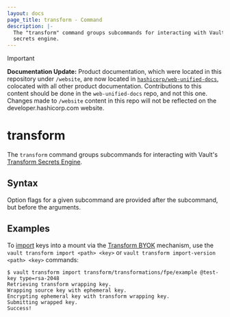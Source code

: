 ```yaml
---
layout: docs
page_title: transform - Command
description: |-
  The "transform" command groups subcommands for interacting with Vault's Transform
  secrets engine.
---
```


> [!IMPORTANT]  
> **Documentation Update:** Product documentation, which were located in this repository under `/website`, are now located in [`hashicorp/web-unified-docs`](https://github.com/hashicorp/web-unified-docs), colocated with all other product documentation. Contributions to this content should be done in the `web-unified-docs` repo, and not this one. Changes made to `/website` content in this repo will not be reflected on the developer.hashicorp.com website.

# transform

The `transform` command groups subcommands for interacting with Vault's
[Transform Secrets Engine](/vault/docs/secrets/transform).

## Syntax

Option flags for a given subcommand are provided after the subcommand, but before the arguments.

## Examples

To [import](/vault/docs/commands/transform/import) keys into a mount via the
[Transform BYOK](/vault/docs/secrets/transform#bring-your-own-key-byok)
mechanism, use the `vault transform import <path> <key>` or
`vault transform import-version <path> <key>` commands:

```
$ vault transform import transform/transformations/fpe/example @test-key type=rsa-2048
Retrieving transform wrapping key.
Wrapping source key with ephemeral key.
Encrypting ephemeral key with transform wrapping key.
Submitting wrapped key.
Success!
```
